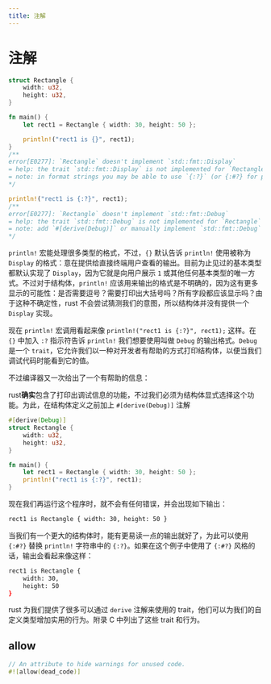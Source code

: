 ```yaml
---
title: 注解
---
```


# 注解

```rust
struct Rectangle {
    width: u32,
    height: u32,
}

fn main() {
    let rect1 = Rectangle { width: 30, height: 50 };

    println!("rect1 is {}", rect1);
}
/**
error[E0277]: `Rectangle` doesn't implement `std::fmt::Display`
= help: the trait `std::fmt::Display` is not implemented for `Rectangle`
= note: in format strings you may be able to use `{:?}` (or {:#?} for pretty-print) instead
*/

println!("rect1 is {:?}", rect1);
/**
error[E0277]: `Rectangle` doesn't implement `std::fmt::Debug`
= help: the trait `std::fmt::Debug` is not implemented for `Rectangle`
= note: add `#[derive(Debug)]` or manually implement `std::fmt::Debug`
*/
```

`println!` 宏能处理很多类型的格式，不过，`{}` 默认告诉 `println!` 使用被称为 `Display` 的格式：意在提供给直接终端用户查看的输出。目前为止见过的基本类型都默认实现了 `Display`，因为它就是向用户展示 `1` 或其他任何基本类型的唯一方式。不过对于结构体，`println!` 应该用来输出的格式是不明确的，因为这有更多显示的可能性：是否需要逗号？需要打印出大括号吗？所有字段都应该显示吗？由于这种不确定性，rust 不会尝试猜测我们的意图，所以结构体并没有提供一个 `Display` 实现。

现在 `println!` 宏调用看起来像 `println!("rect1 is {:?}", rect1);` 这样。在 `{}` 中加入 `:?` 指示符告诉 `println!` 我们想要使用叫做 `Debug` 的输出格式。`Debug` 是一个 `trait`，它允许我们以一种对开发者有帮助的方式打印结构体，以便当我们调试代码时能看到它的值。

不过编译器又一次给出了一个有帮助的信息：

rust**确实**包含了打印出调试信息的功能，不过我们必须为结构体显式选择这个功能。为此，在结构体定义之前加上 `#[derive(Debug)]` 注解

```rust
#[derive(Debug)]
struct Rectangle {
    width: u32,
    height: u32,
}

fn main() {
    let rect1 = Rectangle { width: 30, height: 50 };
    println!("rect1 is {:?}", rect1);
}
```

现在我们再运行这个程序时，就不会有任何错误，并会出现如下输出：

```bash
rect1 is Rectangle { width: 30, height: 50 }
```

当我们有一个更大的结构体时，能有更易读一点的输出就好了，为此可以使用 `{:#?}` 替换 `println!` 字符串中的 `{:?}`。如果在这个例子中使用了 `{:#?}` 风格的话，输出会看起来像这样：

```bash
rect1 is Rectangle {
    width: 30,
    height: 50
}
```

rust 为我们提供了很多可以通过 `derive` 注解来使用的 trait，他们可以为我们的自定义类型增加实用的行为。附录 C 中列出了这些 trait 和行为。



## allow

```rust
// An attribute to hide warnings for unused code.
#![allow(dead_code)]
```